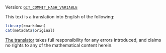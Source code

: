 ::: {.git-info}
Version: [`GIT_COMMIT_HASH_VARIABLE`](https://github.com/thosgood/translations/commit/GIT_COMMIT_HASH_VARIABLE)
:::

::: {.translator-note}
This text is a translation into English of the following:

```r
library(rmarkdown)
cat(metadata$original)
```

[The translator](https://thosgood.com) takes full responsibility for any errors introduced, and claims no rights to any of the mathematical content herein.
:::